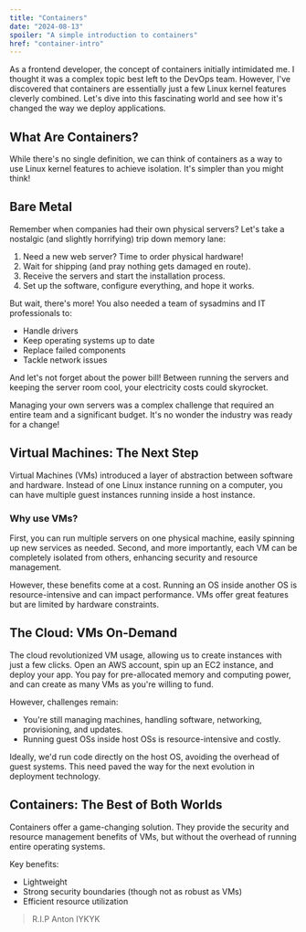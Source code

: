 ```yaml
---
title: "Containers"
date: "2024-08-13"
spoiler: "A simple introduction to containers"
href: "container-intro"
---
```



As a frontend developer, the concept of containers initially intimidated me. I thought it was a complex topic best left to the DevOps team. However, I've discovered that containers are essentially just a few Linux kernel features cleverly combined. Let's dive into this fascinating world and see how it's changed the way we deploy applications.

## What Are Containers?

While there's no single definition, we can think of containers as a way to use Linux kernel features to achieve isolation. It's simpler than you might think!

## Bare Metal

Remember when companies had their own physical servers? Let's take a nostalgic (and slightly horrifying) trip down memory lane:

1. Need a new web server? Time to order physical hardware!
2. Wait for shipping (and pray nothing gets damaged en route).
3. Receive the servers and start the installation process.
4. Set up the software, configure everything, and hope it works.

But wait, there's more! You also needed a team of sysadmins and IT professionals to:

- Handle drivers
- Keep operating systems up to date
- Replace failed components
- Tackle network issues

And let's not forget about the power bill! Between running the servers and keeping the server room cool, your electricity costs could skyrocket.

Managing your own servers was a complex challenge that required an entire team and a significant budget. It's no wonder the industry was ready for a change!

## Virtual Machines: The Next Step

Virtual Machines (VMs) introduced a layer of abstraction between software and hardware. Instead of one Linux instance running on a computer, you can have multiple guest instances running inside a host instance.

### Why use VMs?

First, you can run multiple servers on one physical machine, easily spinning up new services as needed. Second, and more importantly, each VM can be completely isolated from others, enhancing security and resource management.

However, these benefits come at a cost. Running an OS inside another OS is resource-intensive and can impact performance. VMs offer great features but are limited by hardware constraints.

## The Cloud: VMs On-Demand

The cloud revolutionized VM usage, allowing us to create instances with just a few clicks. Open an AWS account, spin up an EC2 instance, and deploy your app. You pay for pre-allocated memory and computing power, and can create as many VMs as you're willing to fund.

However, challenges remain:

- You're still managing machines, handling software, networking, provisioning, and updates.
- Running guest OSs inside host OSs is resource-intensive and costly.

Ideally, we'd run code directly on the host OS, avoiding the overhead of guest systems. This need paved the way for the next evolution in deployment technology.

## Containers: The Best of Both Worlds

Containers offer a game-changing solution. They provide the security and resource management benefits of VMs, but without the overhead of running entire operating systems.

Key benefits:

- Lightweight
- Strong security boundaries (though not as robust as VMs)
- Efficient resource utilization

> R.I.P Anton IYKYK

<YouTube id="https://www.youtube.com/watch?v=JESKjC0SzWE" />
